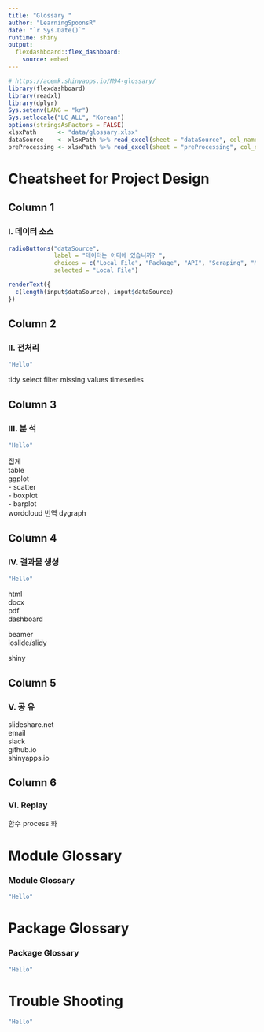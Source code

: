 ---
title: "Glossary "
author: "LearningSpoonsR"
date: "`r Sys.Date()`"
runtime: shiny
output: 
  flexdashboard::flex_dashboard:
    source: embed
---

```{r setup, include=FALSE}
# https://acemk.shinyapps.io/M94-glossary/
library(flexdashboard)
library(readxl)
library(dplyr)
Sys.setenv(LANG = "kr")
Sys.setlocale("LC_ALL", "Korean")
options(stringsAsFactors = FALSE)
xlsxPath      <- "data/glossary.xlsx"
dataSource    <- xlsxPath %>% read_excel(sheet = "dataSource", col_names = F)
preProcessing <- xlsxPath %>% read_excel(sheet = "preProcessing", col_names = F)
```
  
Cheatsheet for Project Design     
===================================== 

Column 1 {data-width=100}
------------------------------------
### I. 데이터 소스  

```{r}
radioButtons("dataSource", 
             label = "데이터는 어디에 있습니까? ",
             choices = c("Local File", "Package", "API", "Scraping", "Multiple"),
             selected = "Local File")
```

    
```{r}
renderText({
  c(length(input$dataSource), input$dataSource)
})
```

Column 2 {data-width=100}
------------------------------------
### II. 전처리  

```{r}
"Hello"
```

tidy
select
filter
missing values
timeseries

Column 3 {data-width=100}
------------------------------------
### III. 분 석 

```{r}
"Hello"
```

집계  
table  
ggplot  
 - scatter  
 - boxplot   
 - barplot    
wordcloud
번역
dygraph  

Column 4 {data-width=100}
------------------------------------
### IV. 결과물 생성  

```{r}
"Hello"
```

html  
docx  
pdf  
dashboard  

beamer  
ioslide/slidy  

shiny  

Column 5 {data-width=100}
------------------------------------
### V. 공 유  

slideshare.net  
email  
slack   
github.io  
shinyapps.io  

Column 6 {data-width=100}
------------------------------------
### VI. Replay  

함수
process 화  


Module Glossary      
===================================== 

### Module Glossary

```{r}
"Hello"
```

Package Glossary     
===================================== 

### Package Glossary    

```{r}
"Hello"
```

Trouble Shooting       
===================================== 

```{r}
"Hello"
```


